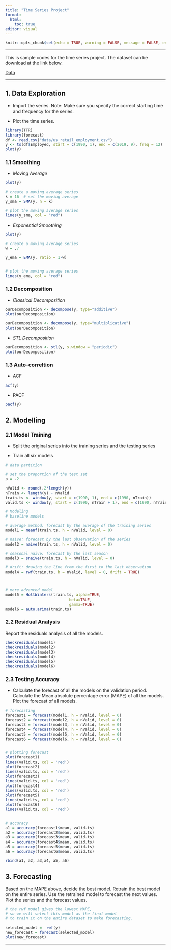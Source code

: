 ```yaml
---
title: "Time Series Project"
format: 
  html: 
    toc: true
editor: visual
---
```


```r
knitr::opts_chunk$set(echo = TRUE, warning = FALSE, message = FALSE, eval = TRUE)
```

------------------------------------------------------------------------

This is sample codes for the time series project.  The dataset can be download at the link below. 

[Data](data/us_retail_employment.csv)

------------------------------------------------------------------------

## 1. Data Exploration

-   Import the series. Note: Make sure you specify the correct starting time and frequency for the series.

-   Plot the time series.

```r
library(TTR)
library(forecast)
df <- read.csv("data/us_retail_employment.csv")
y <- ts(df$Employed, start = c(1990, 1), end = c(2019, 9), freq = 12)
plot(y)
```

### 1.1 Smoothing

-   *Moving Average*

```r
plot(y)

# create a moving average series
k = 16  # set the moving average 
y_sma = SMA(y, n = k)

# plot the moving average series
lines(y_sma, col = "red")
```

-   *Exponential Smoothing* 

```r
plot(y)

# create a moving average series
w = .7

y_ema = EMA(y, ratio = 1-w)


# plot the moving average series
lines(y_ema, col = "red")
```

### 1.2 Decomposition

-   *Classical Decomposition*

```r
ourDecomposition <- decompose(y, type="additive")
plot(ourDecomposition)
```

```r
ourDecomposition <- decompose(y, type="multiplicative")
plot(ourDecomposition)
```

-   *STL Decomposition*

```r
ourDecomposition <- stl(y, s.window = "periodic")
plot(ourDecomposition)
```

### 1.3 Auto-correltion

-   ACF

```r
acf(y)
```

-   PACF

```r
pacf(y)
```

## 2. Modelling

### 2.1 Model Training

-   Split the original series into the training series and the testing series

-   Train all six models

```r
# data partition

# set the proportion of the test set 
p = .2 

nValid <- round(.2*length(y))
nTrain <- length(y) - nValid
train.ts <- window(y, start = c(1990, 1), end = c(1990, nTrain))
valid.ts <- window(y, start = c(1990, nTrain + 1), end = c(1990, nTrain + nValid))

# Modeling
# baseline models

# average method: forecast by the average of the training series
model1 = meanf(train.ts, h = nValid, level = 0)

# naive: forecast by the last observation of the series
model2 = naive(train.ts, h = nValid, level = 0)

# seasonal naive: forecast by the last season
model3 = snaive(train.ts, h = nValid, level = 0)

# drift: drawing the line from the first to the last observation
model4 = rwf(train.ts, h = nValid, level = 0, drift = TRUE)



# more advanced model
model5 = HoltWinters(train.ts, alpha=TRUE, 
                            beta=TRUE, 
                            gamma=TRUE)
model6 = auto.arima(train.ts)

```

### 2.2 Residual Analysis

Report the residuals analysis of all the models.

```r
checkresiduals(model1)
checkresiduals(model2)
checkresiduals(model3)
checkresiduals(model4)
checkresiduals(model5)
checkresiduals(model6)
```

### 2.3 Testing Accuracy

-   Calculate the forecast of all the models on the validation period. Calculate the Mean absolute percentage error (MAPE) of all the models. Plot the forecast of all models. 

```r
# forecasting
forecast1 = forecast(model1, h = nValid, level = 0)
forecast2 = forecast(model2, h = nValid, level = 0)
forecast3 = forecast(model3, h = nValid, level = 0)
forecast4 = forecast(model4, h = nValid, level = 0)
forecast5 = forecast(model5, h = nValid, level = 0)
forecast6 = forecast(model6, h = nValid, level = 0)


# plotting forecast
plot(forecast1)
lines(valid.ts, col = 'red')
plot(forecast2)
lines(valid.ts, col = 'red')
plot(forecast3)
lines(valid.ts, col = 'red')
plot(forecast4)
lines(valid.ts, col = 'red')
plot(forecast5)
lines(valid.ts, col = 'red')
plot(forecast6)
lines(valid.ts, col = 'red')


# accuracy
a1 = accuracy(forecast1$mean, valid.ts)
a2 = accuracy(forecast2$mean, valid.ts)
a3 = accuracy(forecast3$mean, valid.ts)
a4 = accuracy(forecast4$mean, valid.ts)
a5 = accuracy(forecast5$mean, valid.ts)
a6 = accuracy(forecast6$mean, valid.ts)

rbind(a1, a2, a3,a4, a5, a6)
```

## 3. Forecasting

Based on the MAPE above, decide the best model. Retrain the best model on the entire series. Use the retrained model to forecast the next values. Plot the series and the forecast values.

```r
# the rwf model gives the lowest MAPE, 
# so we will select this model as the final model 
# to train it on the entire dataset to make forecasting.

selected_model =  rwf(y)
new_forecast = forecast(selected_model)
plot(new_forecast)
```

------------------------------------------------------------------------